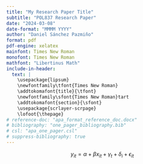 ```yaml
---
title: "My Research Paper Title"
subtitle: "POL837 Research Paper"
date: "2024-03-08"
date-format: "MMMM YYYY"
author: "Daniel Sánchez Pazmiño"
format: pdf
pdf-engine: xelatex
mainfont: Times New Roman
monofont: Times New Roman
mathfont: "Libertinus Math"
include-in-header:
  text: |
    \usepackage{lipsum}
    \newfontfamily\tfont{Times New Roman}
    \addtokomafont{title}{\tfont}
    \newfontfamily\sfont{Times New Roman}tart
    \addtokomafont{section}{\sfont}
    \usepackage{scrlayer-scrpage}
    \lofoot{\thepage}
# reference-doc: "apa_format_reference_doc.docx"
# bibliography: "one_pager_bibliography.bib"
# csl: "apa_one_pager.csl"
# suppress-bibliography: true
--- 
```


\lipsum[1]

$$ y_{it} = \alpha + \beta x_{it} + \gamma_t + \delta_i + \epsilon_{it} $$

